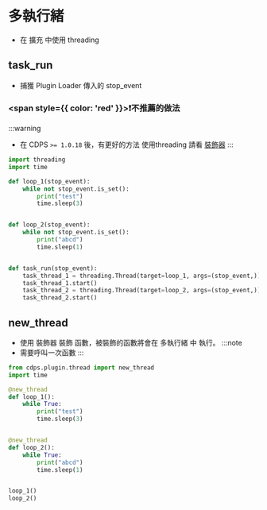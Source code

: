 # 多執行緒
- 在 擴充 中使用 threading

## task_run
- 捕獲 Plugin Loader 傳入的 stop_event
### <span style={{ color: 'red' }}>❗不推薦的做法</span>
:::warning
- 在 CDPS `>= 1.0.18` 後，有更好的方法 使用threading 請看 [裝飾器](#new_thread)
:::
```py
import threading
import time

def loop_1(stop_event):
    while not stop_event.is_set():
        print("test")
        time.sleep(3)


def loop_2(stop_event):
    while not stop_event.is_set():
        print("abcd")
        time.sleep(1)


def task_run(stop_event):
    task_thread_1 = threading.Thread(target=loop_1, args=(stop_event,))
    task_thread_1.start()
    task_thread_2 = threading.Thread(target=loop_2, args=(stop_event,))
    task_thread_2.start()
```

## new_thread
- 使用 裝飾器 裝飾 函數，被裝飾的函數將會在 多執行緒 中 執行。
:::note
- 需要呼叫一次函數
:::
```py
from cdps.plugin.thread import new_thread
import time

@new_thread
def loop_1():
    while True:
        print("test")
        time.sleep(3)


@new_thread
def loop_2():
    while True:
        print("abcd")
        time.sleep(1)


loop_1()
loop_2()
```
